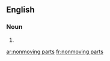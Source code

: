 ==English==

===Noun===
{{head|en|noun plural form|head=[[nonmoving]] [[part]]s}}

# {{plural of|nonmoving part|lang=en}}

[[ar:nonmoving parts]]
[[fr:nonmoving parts]]